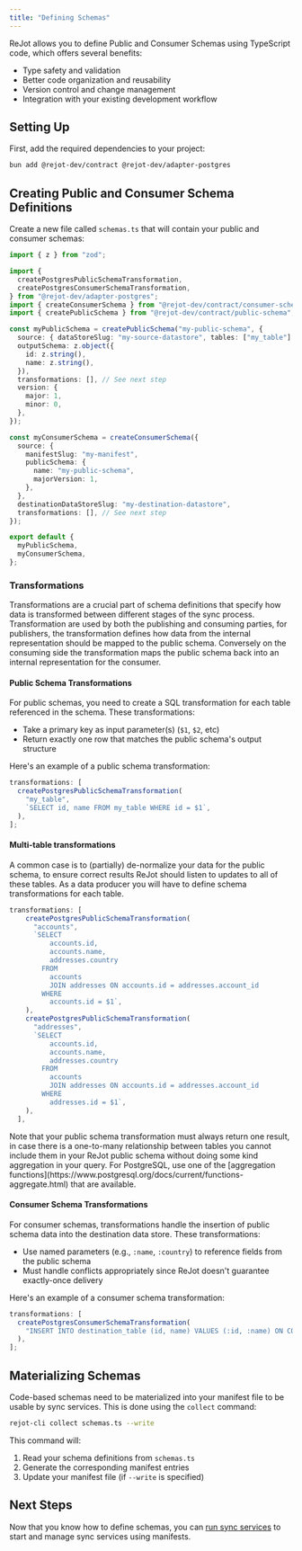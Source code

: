 ```yaml
---
title: "Defining Schemas"
---
```



ReJot allows you to define Public and Consumer Schemas using TypeScript code, which offers several
benefits:

- Type safety and validation
- Better code organization and reusability
- Version control and change management
- Integration with your existing development workflow

## Setting Up

First, add the required dependencies to your project:

```bash
bun add @rejot-dev/contract @rejot-dev/adapter-postgres
```

## Creating Public and Consumer Schema Definitions

Create a new file called `schemas.ts` that will contain your public and consumer schemas:

```typescript
import { z } from "zod";

import {
  createPostgresPublicSchemaTransformation,
  createPostgresConsumerSchemaTransformation,
} from "@rejot-dev/adapter-postgres";
import { createConsumerSchema } from "@rejot-dev/contract/consumer-schema";
import { createPublicSchema } from "@rejot-dev/contract/public-schema";

const myPublicSchema = createPublicSchema("my-public-schema", {
  source: { dataStoreSlug: "my-source-datastore", tables: ["my_table"] },
  outputSchema: z.object({
    id: z.string(),
    name: z.string(),
  }),
  transformations: [], // See next step
  version: {
    major: 1,
    minor: 0,
  },
});

const myConsumerSchema = createConsumerSchema({
  source: {
    manifestSlug: "my-manifest",
    publicSchema: {
      name: "my-public-schema",
      majorVersion: 1,
    },
  },
  destinationDataStoreSlug: "my-destination-datastore",
  transformations: [], // See next step
});

export default {
  myPublicSchema,
  myConsumerSchema,
};
```

### Transformations

Transformations are a crucial part of schema definitions that specify how data is transformed
between different stages of the sync process. Transformation are used by both the publishing and
consuming parties, for publishers, the transformation defines how data from the internal
representation should be mapped to the public schema. Conversely on the consuming side the
transformation maps the public schema back into an internal representation for the consumer.

#### Public Schema Transformations

For public schemas, you need to create a SQL transformation for each table referenced in the schema.
These transformations:

- Take a primary key as input parameter(s) (`$1`, `$2`, etc)
- Return exactly one row that matches the public schema's output structure

Here's an example of a public schema transformation:

```typescript
transformations: [
  createPostgresPublicSchemaTransformation(
    "my_table",
    `SELECT id, name FROM my_table WHERE id = $1`,
  ),
];
```

#### Multi-table transformations

A common case is to (partially) de-normalize your data for the public schema, to ensure correct
results ReJot should listen to updates to all of these tables. As a data producer you will have to
define schema transformations for each table.

```typescript
transformations: [
    createPostgresPublicSchemaTransformation(
      "accounts",
      `SELECT
          accounts.id,
          accounts.name,
          addresses.country
        FROM
          accounts
          JOIN addresses ON accounts.id = addresses.account_id
        WHERE
          accounts.id = $1`,
    ),
    createPostgresPublicSchemaTransformation(
      "addresses",
      `SELECT
          accounts.id,
          accounts.name,
          addresses.country
        FROM
          accounts
          JOIN addresses ON accounts.id = addresses.account_id
        WHERE
          addresses.id = $1`,
    ),
  ],
```

<Notice type="WARNING">
  Note that your public schema transformation must always return one result, in case there is a
  one-to-many relationship between tables you cannot include them in your ReJot public schema
  without doing some kind aggregation in your query. For PostgreSQL, use one of the [aggregation
  functions](https://www.postgresql.org/docs/current/functions-aggregate.html) that are available.
</Notice>

#### Consumer Schema Transformations

For consumer schemas, transformations handle the insertion of public schema data into the
destination data store. These transformations:

- Use named parameters (e.g., `:name`, `:country`) to reference fields from the public schema
- Must handle conflicts appropriately since ReJot doesn't guarantee exactly-once delivery

Here's an example of a consumer schema transformation:

```typescript
transformations: [
  createPostgresConsumerSchemaTransformation(
    "INSERT INTO destination_table (id, name) VALUES (:id, :name) ON CONFLICT (id) DO UPDATE SET name = :name",
  ),
];
```

## Materializing Schemas

Code-based schemas need to be materialized into your manifest file to be usable by sync services.
This is done using the `collect` command:

```bash
rejot-cli collect schemas.ts --write
```

This command will:

1. Read your schema definitions from `schemas.ts`
2. Generate the corresponding manifest entries
3. Update your manifest file (if `--write` is specified)

## Next Steps

Now that you know how to define schemas, you can
[run sync services](/docs/guides/running-sync-services) to start and manage sync services using
manifests.
